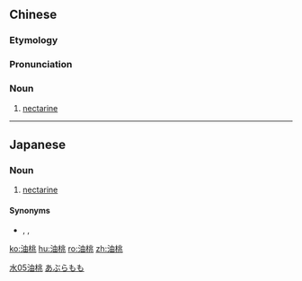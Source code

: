 ==Chinese==
{{zh-forms}}

===Etymology===
{{rfe|lang=zh}}

===Pronunciation===
{{zh-pron
|m=yóutáo
|c=jau4 tou4
|cat=n
}}

===Noun===
{{zh-noun}}

# [[nectarine]]

[[Category:zh:Fruits|水05油桃]]

----

==Japanese==
{{ja-kanjitab|あぶら|もも|yomi=k}}

===Noun===
{{ja-noun|あぶらもも|アブラモモ}}

# [[nectarine]]

====Synonyms====
* {{ja-r|光桃|ひかりもも}}, {{ja-r|椿桃|ずばいもも}}, {{ja-r|ネクタリン}}

[[Category:ja:Fruits|あぶらもも]]

[[ko:油桃]]
[[hu:油桃]]
[[ro:油桃]]
[[zh:油桃]]